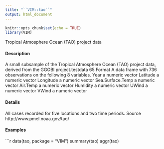 ```yaml
---
title: "``VIM::tao``"
output: html_document
---
```

  
```r
knitr::opts_chunk$set(echo = TRUE)
library(VIM)
```



Tropical Atmosphere Ocean (TAO) project data

#### Description 

A small subsample of the Tropical Atmosphere Ocean (TAO) project data, derived from the GGOBI
project.testdata
65
Format
A data frame with 736 observations on the following 8 variables.
Year a numeric vector
Latitude a numeric vector
Longitude a numeric vector
Sea.Surface.Temp a numeric vector
Air.Temp a numeric vector
Humidity a numeric vector
UWind a numeric vector
VWind a numeric vector

#### Details 

All cases recorded for five locations and two time periods.
Source
http://www.pmel.noaa.gov/tao/

#### Examples 
```r
data(tao, package = "VIM")
summary(tao)
aggr(tao)
